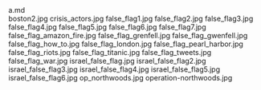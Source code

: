     
<div className="w-full md:max-w-[80rem] float-right italic">
	<MD_a_md />
	a.md
</div>
<PopImage className="sm:float-right m-auto sm:m-1 sm:ml-4" src={JPG_boston2_jpg} width={384} alt="boston2.jpg">
	boston2.jpg
</PopImage>
<PopImage className="sm:float-left m-auto sm:m-1 sm:mr-4" src={JPG_crisis_actors_jpg} width={384} alt="crisis_actors.jpg">
	crisis_actors.jpg
</PopImage>
<PopImage className="sm:float-right m-auto sm:m-1 sm:ml-4" src={JPG_false_flag1_jpg} width={384} alt="false_flag1.jpg">
	false_flag1.jpg
</PopImage>
<PopImage className="sm:float-left m-auto sm:m-1 sm:mr-4" src={JPG_false_flag2_jpg} width={384} alt="false_flag2.jpg">
	false_flag2.jpg
</PopImage>
<PopImage className="sm:float-right m-auto sm:m-1 sm:ml-4" src={JPG_false_flag3_jpg} width={384} alt="false_flag3.jpg">
	false_flag3.jpg
</PopImage>
<PopImage className="sm:float-left m-auto sm:m-1 sm:mr-4" src={JPG_false_flag4_jpg} width={384} alt="false_flag4.jpg">
	false_flag4.jpg
</PopImage>
<PopImage className="sm:float-right m-auto sm:m-1 sm:ml-4" src={JPG_false_flag5_jpg} width={384} alt="false_flag5.jpg">
	false_flag5.jpg
</PopImage>
<PopImage className="sm:float-left m-auto sm:m-1 sm:mr-4" src={JPG_false_flag6_jpg} width={384} alt="false_flag6.jpg">
	false_flag6.jpg
</PopImage>
<PopImage className="sm:float-right m-auto sm:m-1 sm:ml-4" src={JPG_false_flag7_jpg} width={384} alt="false_flag7.jpg">
	false_flag7.jpg
</PopImage>
<PopImage className="sm:float-left m-auto sm:m-1 sm:mr-4" src={JPG_false_flag_amazon_fire_jpg} width={384} alt="false_flag_amazon_fire.jpg">
	false_flag_amazon_fire.jpg
</PopImage>
<PopImage className="sm:float-right m-auto sm:m-1 sm:ml-4" src={JPG_false_flag_grenfell_jpg} width={384} alt="false_flag_grenfell.jpg">
	false_flag_grenfell.jpg
</PopImage>
<PopImage className="sm:float-left m-auto sm:m-1 sm:mr-4" src={JPG_false_flag_gwenfell_jpg} width={384} alt="false_flag_gwenfell.jpg">
	false_flag_gwenfell.jpg
</PopImage>
<PopImage className="sm:float-right m-auto sm:m-1 sm:ml-4" src={JPG_false_flag_how_to_jpg} width={384} alt="false_flag_how_to.jpg">
	false_flag_how_to.jpg
</PopImage>
<PopImage className="sm:float-left m-auto sm:m-1 sm:mr-4" src={JPG_false_flag_london_jpg} width={384} alt="false_flag_london.jpg">
	false_flag_london.jpg
</PopImage>
<PopImage className="sm:float-right m-auto sm:m-1 sm:ml-4" src={JPG_false_flag_pearl_harbor_jpg} width={384} alt="false_flag_pearl_harbor.jpg">
	false_flag_pearl_harbor.jpg
</PopImage>
<PopImage className="sm:float-left m-auto sm:m-1 sm:mr-4" src={JPG_false_flag_riots_jpg} width={384} alt="false_flag_riots.jpg">
	false_flag_riots.jpg
</PopImage>
<PopImage className="sm:float-right m-auto sm:m-1 sm:ml-4" src={JPG_false_flag_titanic_jpg} width={384} alt="false_flag_titanic.jpg">
	false_flag_titanic.jpg
</PopImage>
<PopImage className="sm:float-left m-auto sm:m-1 sm:mr-4" src={JPG_false_flag_tweets_jpg} width={384} alt="false_flag_tweets.jpg">
	false_flag_tweets.jpg
</PopImage>
<PopImage className="sm:float-right m-auto sm:m-1 sm:ml-4" src={JPG_false_flag_war_jpg} width={384} alt="false_flag_war.jpg">
	false_flag_war.jpg
</PopImage>
<PopImage className="sm:float-left m-auto sm:m-1 sm:mr-4" src={JPG_israel_false_flag_jpg} width={384} alt="israel_false_flag.jpg">
	israel_false_flag.jpg
</PopImage>
<PopImage className="sm:float-right m-auto sm:m-1 sm:ml-4" src={JPG_israel_false_flag2_jpg} width={384} alt="israel_false_flag2.jpg">
	israel_false_flag2.jpg
</PopImage>
<PopImage className="sm:float-left m-auto sm:m-1 sm:mr-4" src={JPG_israel_false_flag3_jpg} width={384} alt="israel_false_flag3.jpg">
	israel_false_flag3.jpg
</PopImage>
<PopImage className="sm:float-right m-auto sm:m-1 sm:ml-4" src={JPG_israel_false_flag4_jpg} width={384} alt="israel_false_flag4.jpg">
	israel_false_flag4.jpg
</PopImage>
<PopImage className="sm:float-left m-auto sm:m-1 sm:mr-4" src={JPG_israel_false_flag5_jpg} width={384} alt="israel_false_flag5.jpg">
	israel_false_flag5.jpg
</PopImage>
<PopImage className="sm:float-right m-auto sm:m-1 sm:ml-4" src={JPG_israel_false_flag6_jpg} width={384} alt="israel_false_flag6.jpg">
	israel_false_flag6.jpg
</PopImage>
<PopImage className="sm:float-left m-auto sm:m-1 sm:mr-4" src={JPG_op_northwoods_jpg} width={384} alt="op_northwoods.jpg">
	op_northwoods.jpg
</PopImage>
<PopImage className="sm:float-right m-auto sm:m-1 sm:ml-4" src={JPG_operation_northwoods_jpg} width={384} alt="operation-northwoods.jpg">
	operation-northwoods.jpg
</PopImage>
